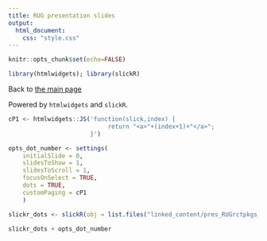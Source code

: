```yaml
---
title: RUG presentation slides
output: 
  html_document:
    css: "style.css"
---
```

```r
knitr::opts_chunk$set(echo=FALSE)
```

```r
library(htmlwidgets); library(slickR)
```

Back to [the main page](index.html)

Powered by `htmlwidgets` and `slickR`.


```r
cP1 <- htmlwidgets::JS('function(slick,index) {
                            return "<a>"+(index+1)+"</a>";
                       }')

opts_dot_number <- settings(
    initialSlide = 0,
    slidesToShow = 1,
    slidesToScroll = 1,
    focusOnSelect = TRUE,
    dots = TRUE,
    customPaging = cP1
    )

slickr_dots <- slickR(obj = list.files("linked_content/pres_RUGrctpkgs_2022/RUG_18Nov22_rct_presentation/", full.names = T),height = 420, width = "95%") + settings(dots = TRUE)

slickr_dots + opts_dot_number
```

